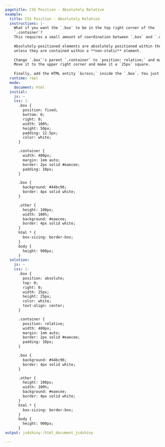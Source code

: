 ```yaml
---
pagetitle: CSS Position - Absolutely Relative
example:
  title: CSS Position - Absolutely Relative
  instructions: |-
    What if you want the `.box` to be in the top right corner of the
    `.container`? 
    This requires a small amount of coordination between `.box` and `.container`.
    
    Absolutely-positioned elements are absolutely positioned within the viewport...
    unless they are contained within a **non-static** element.
    
    Change `.box`'s parent `.container` to `position: relative;` and make `.box` absolutely positioned again.
    Move it to the upper right corner and make it a `25px` square.
    
    Finally, add the HTML entity `&cross;` inside the `.box`. You just made a close button!
  runtime: repl
  mode:
    document: html
  initial:
    js: ~
    css: |-
      .box {
        position: fixed;
        bottom: 0;
        right: 0;
        width: 100%;
        height: 50px;
        padding: 12.5px;
        color: white;
      }

      .container {
        width: 400px;
        margin: 1em auto;
        border: 2px solid #eaecee;
        padding: 10px;
      }

      .box {
        background: #44bc96;
        border: 4px solid white;
      }

      .other {
        height: 100px;
        width: 100%;
        background: #eaecee;
        border: 4px solid white;
      }
      html * {
        box-sizing: border-box;
      }
      body {
        height: 900px;
      }
  solution:
    js: ~
    css: |-
      .box {
        position: absolute;
        top: 0;
        right: 0;
        width: 25px;
        height: 25px;
        color: white;
        text-align: center;
      }

      .container {
        position: relative;
        width: 400px;
        margin: 1em auto;
        border: 2px solid #eaecee;
        padding: 10px;
      }

      .box {
        background: #44bc96;
        border: 4px solid white;
      }

      .other {
        height: 100px;
        width: 100%;
        background: #eaecee;
        border: 4px solid white;
      }
      html * {
        box-sizing: border-box;
      }
      body {
        height: 900px;
      }
output: js4shiny::html_document_js4shiny

---
```

<div><!--for pandoc-->
<div class="container">
  <div class="box"></div>
  <div class="other"></div>
  <div class="other"></div>
</div>
</div><!--for pandoc-->
